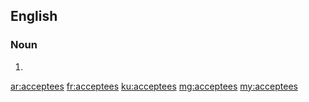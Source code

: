 ==English==

===Noun===
{{head|en|plural}}

# {{plural of|acceptee|lang=en|nocat=1}}

[[ar:acceptees]]
[[fr:acceptees]]
[[ku:acceptees]]
[[mg:acceptees]]
[[my:acceptees]]